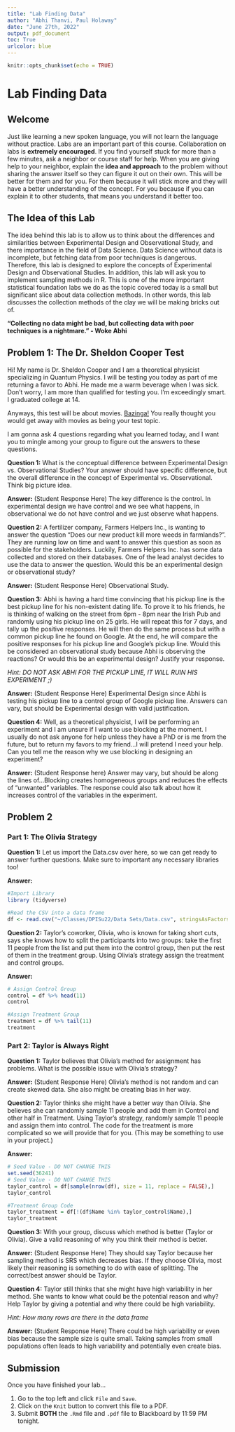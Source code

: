 ```yaml
---
title: "Lab Finding Data"
author: "Abhi Thanvi, Paul Holaway"
date: "June 27th, 2022"
output: pdf_document
toc: True
urlcolor: blue
---
```


```r
knitr::opts_chunk$set(echo = TRUE)
```
\newpage

# Lab Finding Data

## Welcome

Just like learning a new spoken language, you will not learn the language without practice. Labs are an important part of this course. Collaboration on labs is **extremely encouraged**. If you find yourself stuck for more than a few minutes, ask a neighbor or course staff for help. When you are giving help to your neighbor, explain the **idea and approach** to the problem without sharing the answer itself so they can figure it out on their own. This will be better for them and for you. For them because it will stick more and they will have a better understanding of the concept. For you because if you can explain it to other students, that means you understand it better too.

## The Idea of this Lab

The idea behind this lab is to allow us to think about the differences and similarities between Experimental Design and Observational Study, and there importance in the field of Data Science. Data Science without data is incomplete, but fetching data from poor techniques is dangerous. Therefore, this lab is designed to explore the concepts of Experimental Design and Observational Studies. In addition, this lab will ask you to implement sampling methods in R. This is one of the more important statistical foundation labs we do as the topic covered today is a small but significant slice about data collection methods. In other words, this lab discusses the collection methods of the clay we will be making bricks out of. 

  **"Collecting no data might be bad, but collecting data with poor techniques is a nightmare." - Woke Abhi**

## Problem 1: The Dr. Sheldon Cooper Test

Hi! My name is Dr. Sheldon Cooper and I am a theoretical physicist specializing in Quantum Physics. I will be testing you today as part of me returning a favor to Abhi. He made me a warm beverage when I was sick. Don't worry, I am more than qualified for testing you. I'm exceedingly smart. I graduated college at 14. 

Anyways, this test will be about movies. [Bazinga!](https://youtu.be/qH1VOy7HKRs?t=73) You really thought you would get away with movies as being your test topic. 

I am gonna ask 4 questions regarding what you learned today, and I want you to mingle among your group to figure out the answers to these questions. 

**Question 1:** What is the conceptual difference between Experimental Design vs. Observational Studies? Your answer should have specific difference, but the overall difference in the concept of Experimental vs. Observational. Think big picture idea.

**Answer:** (Student Response Here) The key difference is the control. In experimental design we have control and we see what happens, in observational we do not have control and we just observe what happens. 


**Question 2:** A fertilizer company, Farmers Helpers Inc., is wanting to answer the question "Does our new product kill more weeds in farmlands?". They are running low on time and want to answer this question as soon as possible for the stakeholders. Luckily, Farmers Helpers Inc. has some data collected and stored on their databases. One of the lead analyst decides to use the data to answer the question. Would this be an experimental design or observational study?

**Answer:** (Student Response Here) Observational Study.


**Question 3:** Abhi is having a hard time convincing that his pickup line is the best pickup line for his non-existent dating life. To prove it to his friends, he is thinking of walking on the street from 6pm - 8pm near the Irish Pub and randomly using his pickup line on 25 girls. He will repeat this for 7 days, and tally up the positive responses. He will then do the same process but with a common pickup line he found on Google. At the end, he will compare the positive responses for his pickup line and Google's pickup line. Would this be considered an observational study because Abhi is observing the reactions? Or would this be an experimental design? Justify your response. 

*Hint: DO NOT ASK ABHI FOR THE PICKUP LINE, IT WILL RUIN HIS EXPERIMENT ;)*

**Answer:** (Student Response Here) Experimental Design since Abhi is testing his pickup line to a control group of Google pickup line. Answers can vary, but should be Experimental design with valid justification.

**Question 4:** Well, as a theoretical physicist, I will be performing an experiment and I am unsure if I want to use blocking at the moment. I usually do not ask anyone for help unless they have a PhD or is me from the future, but to return my favors to my friend...I will pretend I need your help. Can you tell me the reason why we use blocking in designing an experiment?

**Answer:** (Student Response here) Answer may vary, but should be along the lines of...Blocking creates homogeneous groups and reduces the effects of "unwanted" variables. The response could also talk about how it increases control of the variables in the experiment. 

\newpage

## Problem 2

### Part 1: The Olivia Strategy

**Question 1:** Let us import the Data.csv over here, so we can get ready to answer further questions. Make sure to important any necessary libraries too!

**Answer:** 
```r
#Import Library
library (tidyverse)
```

```r
#Read the CSV into a data frame
df <- read.csv("~/Classes/DPISu22/Data Sets/Data.csv", stringsAsFactors=TRUE)
```

**Question 2:** Taylor's coworker, Olivia, who is known for taking short cuts, says she knows how to split the participants into two groups: take the first 11 people from the list and put them into the control group, then put the rest of them in the treatment group. Using Olivia's strategy assign the treatment and control groups. 

**Answer:** 
```r
# Assign Control Group
control = df %>% head(11)
control
```

```r
#Assign Treatment Group
treatment = df %>% tail(11)
treatment
```

### Part 2: Taylor is Always Right

**Question 1:** Taylor believes that Olivia's method for assignment has problems. What is the possible issue with Olivia's strategy?

**Answer:** (Student Response Here) Olivia's method is not random and can create skewed data. She also might be creating bias in her way.  

**Question 2:** Taylor thinks she might have a better way than Olivia. She believes she can randomly sample 11 people and add them in Control and other half in Treatment. Using Taylor's strategy, randomly sample 11 people and assign them into control. The code for the treatment is more complicated so we will provide that for you. (This may be something to use in your project.)  

**Answer:** 
```r
# Seed Value - DO NOT CHANGE THIS
set.seed(36241)
# Seed Value - DO NOT CHANGE THIS
taylor_control = df[sample(nrow(df), size = 11, replace = FALSE),]
taylor_control
```
```r
#Treatment Group Code
taylor_treatment = df[!(df$Name %in% taylor_control$Name),]
taylor_treatment
```

**Question 3:** With your group, discuss which method is better (Taylor or Olivia). Give a valid reasoning of why you think their method is better.

**Answer:** (Student Response Here) They should say Taylor because her sampling method is SRS which decreases bias. If they choose Olivia, most likely their reasoning is something to do with ease of splitting. The correct/best answer should be Taylor.  

**Question 4:** Taylor still thinks that she might have high variability in her method. She wants to know what could be the potential reason and why? Help Taylor by giving a potential and why there could be high variability.

*Hint: How many rows are there in the data frame*

**Answer:** (Student Response Here) There could be high variability or even bias because the sample size is quite small. Taking samples from small populations often leads to high variability and potentially even create bias.


## Submission
Once you have finished your lab...

1. Go to the top left and click `File` and `Save`.
2. Click on the `Knit` button to convert this file to a PDF.
3. Submit **BOTH** the `.Rmd` file and `.pdf` file to Blackboard by 11:59 PM tonight.